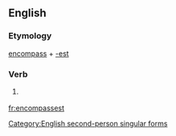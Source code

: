 ==English==

===Etymology===
[[encompass]] + [[-est]]

===Verb===
{{en-verb form}}

# {{context|archaic}} {{form of|Second-person singular simple present form|encompass}}

[[Category:English second-person singular forms]]

[[fr:encompassest]]